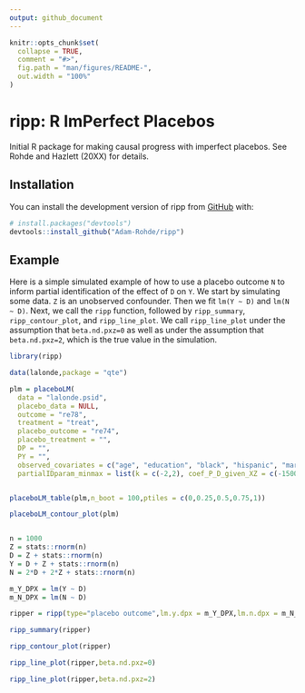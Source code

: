 ```yaml
---
output: github_document
---
```



```r
knitr::opts_chunk$set(
  collapse = TRUE,
  comment = "#>",
  fig.path = "man/figures/README-",
  out.width = "100%"
)
```

# ripp: R ImPerfect Placebos

<!-- badges: start -->
<!-- badges: end -->

Initial R package for making causal progress with imperfect placebos. See Rohde and Hazlett (20XX) for details.

## Installation

You can install the development version of ripp from [GitHub](https://github.com/) with:

``` r
# install.packages("devtools")
devtools::install_github("Adam-Rohde/ripp")
```

## Example

Here is a simple simulated example of how to use a placebo outcome `N` to inform partial identification of the effect of `D` on `Y`. We start by simulating some data. `Z` is an unobserved confounder. Then we fit `lm(Y ~ D)` and `lm(N ~ D)`. Next, we call the `ripp` function, followed by `ripp_summary`, `ripp_contour_plot`, and `ripp_line_plot`. We call `ripp_line_plot` under the assumption that `beta.nd.pxz=0` as well as under the assumption that `beta.nd.pxz=2`, which is the true value in the simulation. 

```r
library(ripp)

data(lalonde,package = "qte")

plm = placeboLM(
  data = "lalonde.psid",
  placebo_data = NULL,
  outcome = "re78",
  treatment = "treat",
  placebo_outcome = "re74",
  placebo_treatment = "",
  DP = "",
  PY = "",
  observed_covariates = c("age", "education", "black", "hispanic", "married", "nodegree"),
  partialIDparam_minmax = list(k = c(-2,2), coef_P_D_given_XZ = c(-15000,15000)))


placeboLM_table(plm,n_boot = 100,ptiles = c(0,0.25,0.5,0.75,1))

placeboLM_contour_plot(plm)


n = 1000
Z = stats::rnorm(n)
D = Z + stats::rnorm(n)
Y = D + Z + stats::rnorm(n)
N = 2*D + 2*Z + stats::rnorm(n)

m_Y_DPX = lm(Y ~ D)
m_N_DPX = lm(N ~ D)

ripper = ripp(type="placebo outcome",lm.y.dpx = m_Y_DPX,lm.n.dpx = m_N_DPX,treatment = "D")

ripp_summary(ripper)

ripp_contour_plot(ripper)

ripp_line_plot(ripper,beta.nd.pxz=0)

ripp_line_plot(ripper,beta.nd.pxz=2)
```
